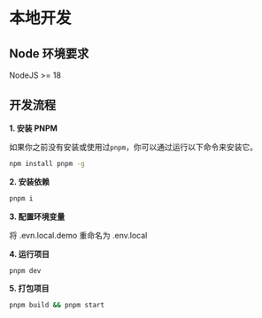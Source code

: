 # 本地开发

## Node 环境要求

NodeJS >= 18

## 开发流程

**1. 安装 PNPM**

如果你之前没有安装或使用过`pnpm`，你可以通过运行以下命令来安装它。

```bash
npm install pnpm -g
```

**2. 安装依赖**

```bash
pnpm i
```

**3. 配置环境变量**

将 .evn.local.demo 重命名为 .env.local

**4. 运行项目**

```bash
pnpm dev
```

**5. 打包项目**

```bash
pnpm build && pnpm start
```
